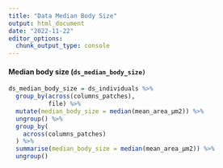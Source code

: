 ```yaml
---
title: "Data Median Body Size"
output: html_document
date: "2022-11-22"
editor_options: 
  chunk_output_type: console
---
```


#### Median body size (`ds_median_body_size)`

```r
ds_median_body_size = ds_individuals %>%
  group_by(across(columns_patches),
           file) %>%
  mutate(median_body_size = median(mean_area_µm2)) %>%
  ungroup() %>%
  group_by(
    across(columns_patches)
  ) %>%
  summarise(median_body_size = median(mean_area_µm2)) %>%
  ungroup()
```